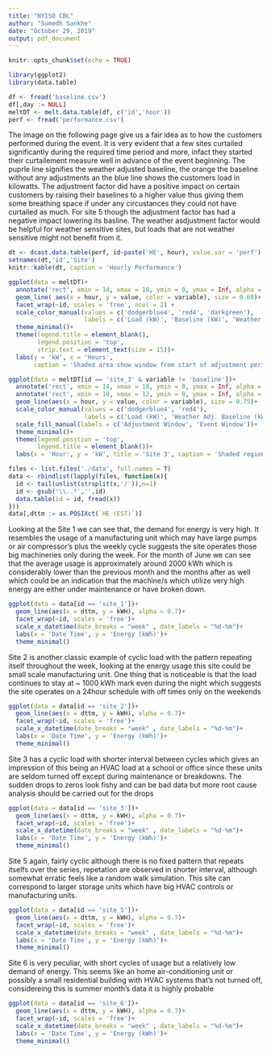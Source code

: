 ```yaml
---
title: "NYISO CBL"
author: "Sumedh Sankhe"
date: "October 29, 2019"
output: pdf_document
---
```


```r
knitr::opts_chunk$set(echo = TRUE)

library(ggplot2)
library(data.table)

df <- fread('baseline.csv')
df[,day := NULL]
meltDT <- melt.data.table(df, c('id','hour'))
perf <- fread('performance.csv')
```

The image on the following page give us a fair idea as to how the customers performed during the event. It is very evident that a few sites curtailed significantly during the required time period and more, infact they started their curtailement measure well in advance of the event beginning. The puprle line signifies the weather adjusted baseline, the orange the baseline without any adjustments an the blue line shows the customers load in kilowatts. The adjustment factor did have a positive impact on certain customers by raising their baselines to a higher value thus giving them some breathing space if under any circustances they could not have curtailed as much. For site 5 though the adjustment factor has had a negative impact lowering its basline. The weather asdjustment factor would be helpful for weather sensitive sites, but loads that are not weather sensitive might not benefit from it.

```r
dt <- dcast.data.table(perf, id~paste('HE', hour), value.var = 'perf')
setnames(dt,'id','Site')
knitr::kable(dt, caption = 'Hourly Performance')
```

```r
ggplot(data = meltDT)+
  annotate('rect', xmin = 14, xmax = 18, ymin = 0, ymax = Inf, alpha = 0.4, fill = 'orange')+
  geom_line( aes(x = hour, y = value, color = variable), size = 0.60)+
  facet_wrap(~id, scales = 'free', ncol = 2) +
  scale_color_manual(values = c('dodgerblue4', 'red4', 'darkgreen'),
                     labels = c('Load (kW)', 'Baseline (kW)', 'Weather Adj. Baseline (kW)'))+
  theme_minimal()+
  theme(legend.title = element_blank(),
        legend.position = 'top',
        strip.text = element_text(size = 15))+
  labs(y = 'kW', x = 'Hours',
       caption = 'Shaded area show window from start of adjustment period to end of event') 
```

\newpage

```r
ggplot(data = meltDT[id == 'site_3' & variable != 'baseline'])+
  annotate('rect', xmin = 14, xmax = 18, ymin = 0, ymax = Inf, alpha = 0.4, fill = 'orange')+
  annotate('rect', xmin = 10, xmax = 12, ymin = 0, ymax = Inf, alpha = 0.4, fill = 'lightskyblue1')+
  geom_line(aes(x = hour, y = value, color = variable), size = 0.75)+
  scale_color_manual(values = c('dodgerblue4', 'red4'),
                     labels = c('Load (kW)', 'Weather Adj. Baseline (kW)'))+
  scale_fill_manual(labels = c('Adjustment Window', 'Event Window'))+
  theme_minimal()+
  theme(legend.position = 'top',
        legend.title = element_blank())+
  labs(x = 'Hour', y = 'kW', title = 'Site 3', caption = 'Shaded regions corresponds to the adjustment and event window respectively')  
```





```r
files <- list.files('./data', full.names = T)
data <- rbindlist(lapply(files, function(x){
  id <- tail(unlist(strsplit(x,'/')),n=1)
  id <- gsub('\\..*','',id)
  data.table(id = id, fread(x))
}))
data[,dttm := as.POSIXct(`HE (EST)`)]
```
\newpage

Looking at the Site 1 we can see that, the demand for energy is very high. It resembles the usage of a manufacturing unit which may have large pumps or air compressor's plus the weekly cycle suggests the site operates those big machineries only during the week. For the month of June we can see that the average usage is approximately around 2000 kWh which is considerably lower than the previous month and the months after as well which could be an indication that the machine/s which utilize very high energy are either under maintenance or have broken down. \linebreak
```r
ggplot(data = data[id == 'site_1'])+
  geom_line(aes(x = dttm, y = kWH), alpha = 0.7)+
  facet_wrap(~id, scales = 'free')+
  scale_x_datetime(date_breaks = "week" , date_labels = "%d-%m")+
  labs(x = 'Date Time', y = 'Energy (kWh)')+
  theme_minimal()

```


Site 2 is another classic example of cyclic load with the pattern repeating itself throughout the week, looking at the energy usage this site could be small scale manufacturing unit. One thing that is noticeable is that the load continues to stay at ~ 1000 kWh mark even during the night which suggests the site operates on a 24hour schedule with off times only on the weekends  

```r
ggplot(data = data[id == 'site_2'])+
  geom_line(aes(x = dttm, y = kWH), alpha = 0.7)+
  facet_wrap(~id, scales = 'free')+
  scale_x_datetime(date_breaks = "week" , date_labels = "%d-%m")+
  labs(x = 'Date Time', y = 'Energy (kWh)')+
  theme_minimal()
```

\newpage
Site 3 has a cyclic load with shorter interval between cycles which gives an impression of this being an HVAC load at a school or office since these units are seldom turned off except during maintenance or breakdowns. The sudden drops to zeros look fishy and can be bad data but more root cause analysis should be carried out for the drops  

```r
ggplot(data = data[id == 'site_3'])+
  geom_line(aes(x = dttm, y = kWH), alpha = 0.7)+
  facet_wrap(~id, scales = 'free')+
  scale_x_datetime(date_breaks = "week" , date_labels = "%d-%m")+
  labs(x = 'Date Time', y = 'Energy (kWh)')+
  theme_minimal()
```


Site 5 again, fairly cyclic although there is no fixed pattern that repeats itselfs over the series, repetation are observed in shorter interval, although somewhat erratic feels like a random walk simulation.
This site can correspond to larger storage units which have big HVAC controls or manufacturing units.

```r
ggplot(data = data[id == 'site_5'])+
  geom_line(aes(x = dttm, y = kWH), alpha = 0.7)+
  facet_wrap(~id, scales = 'free')+
  scale_x_datetime(date_breaks = "week" , date_labels = "%d-%m")+
  labs(x = 'Date Time', y = 'Energy (kWh)')+
  theme_minimal()
```
\newpage

Site 6 is very peculiar, with short cycles of usage but a relatively low demand of energy. This seems like an home air-conditioning unit or possibly a small residential building with HVAC systems that's not turned off, considereing this is summer month's data it is highly probable

```r
ggplot(data = data[id == 'site_6'])+
  geom_line(aes(x = dttm, y = kWH), alpha = 0.7)+
  facet_wrap(~id, scales = 'free')+
  scale_x_datetime(date_breaks = "week" , date_labels = "%d-%m")+
  labs(x = 'Date Time', y = 'Energy (kWh)')+
  theme_minimal()
```
